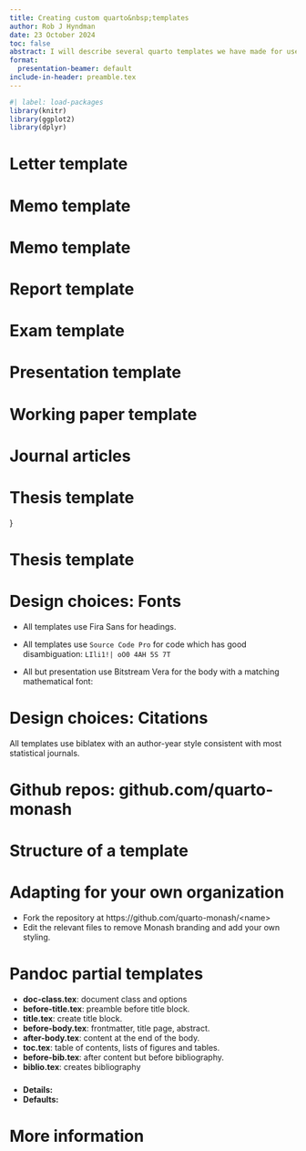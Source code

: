 ```yaml
---
title: Creating custom quarto&nbsp;templates
author: Rob J Hyndman
date: 23 October 2024
toc: false
abstract: I will describe several quarto templates we have made for use at Monash University to create presentations, working papers, theses, exams, slides, reports, memos, and letters. These help make our outputs look professional and consistent. They are relatively easy to make if you know a little LaTeX (for pdf output) or CSS (for html output). More advanced customization is possible with the help of Lua. I will show how you can easily adapt our quarto templates to other organizations, and how to make your own templates from scratch.
format:
  presentation-beamer: default
include-in-header: preamble.tex
---
```


```r
#| label: load-packages
library(knitr)
library(ggplot2)
library(dplyr)
```

# Letter template {.fragile}

\showtemplate{letter.pdf}
\only<2>{\begin{textblock}{9}(6.5,1)
\showyaml{letter.yml}
\end{textblock}}

# Memo template

\showtemplate{memo2.pdf}
\only<2>{\begin{textblock}{9}(6.5,1)
\showyaml{memo2.yml}
\end{textblock}}

# Memo template

\showtemplate{memo.pdf}
\begin{textblock}{9}(6.5,1)
\showyaml{memo.yml}
\end{textblock}

# Report template

\only<1-2>{\showtemplate{report.pdf}}
\only<3>{\showtemplate{report.pdf}[2]}
\only<2-3>{\begin{textblock}{9}(6.5,1)
\showyaml{report.yml}
\end{textblock}}

# Exam template

\only<1-2>{\showtemplate{exam.pdf}}
\only<3>{\showtemplate{exam.pdf}[2]}
\only<4>{\showtemplate{exam.pdf}[3]}
\only<2-4>{\begin{textblock}{9}(6.5,1)
\showyaml{exam.yml}
\end{textblock}}

# Presentation template

\only<2-3>{\showtemplate{pdfpresentation.pdf}}
\only<1>{\showtemplate{htmltemplate.png}}
\only<3>{\begin{textblock}{8.5}(7,.1)
\showyaml{presentation.yml}
\end{textblock}}
\only<4>{\begin{textblock}{8.5}(7,.1)
\showyaml{presentation2.yml}
\end{textblock}}
\only<4-5>{\showtemplate{presentation12.pdf}}
\only<6>{\showtemplate{presentation13.pdf}}

# Working paper template

\only<1-2>{\showtemplate{workingpaper.pdf}}
\only<3-4>{\showtemplate{workingpaper.pdf}[2]}
\only<5-6>{\showtemplate{workingpaper.pdf}[3]}

\only<2-3>{\begin{textblock}{9}(6.5,1)
\showyaml{workingpaper.yml}
\end{textblock}}
\only<4-6>{\begin{textblock}{9}(6.5,1)
\showyaml{workingpaper2.yml}
\end{textblock}}

\only<6>{\begin{textblock}{5.7}(10,6.5)
\begin{alertblock}{}\fontsize{10}{10}\sf
Change \texttt{format: wp-pdf} to
\begin{itemize}\tightlist
\item  \texttt{arxiv-pdf} for arXiv
\item a quarto journal format when submitting.
\end{itemize}
\end{alertblock}
\end{textblock}}

# Journal articles

\only<1>{\showtemplate{workingpaper.pdf}[3]}
\only<1>{\begin{textblock}{9}(6.5,1)
\showyaml{workingpaper3.yml}
\end{textblock}}
\only<2-3>{\showtemplate{ijf.pdf}}
\only<2-3>{\begin{textblock}{9}(6.5,1)
\showyaml{ijf.yml}
\end{textblock}}
\only<3>{\begin{textblock}{9}(6.5,7.2)
\begin{alertblock}{}\fontsize{12}{12}\sf
Currently, quarto does not allow two pdf output files.
\end{alertblock}
\end{textblock}}

# Thesis template

\only<1-2>{\showtemplate{thesis.pdf}}
\only<3>{\showtemplate{thesis.pdf}[2]}
\only<4>{\showtemplate{thesis.pdf}[3]}
\only<5>{\showtemplate{thesis.pdf}[4]}
\only<6>{\showtemplate{thesis.pdf}[5]}
\only<7>{\showtemplate{thesis.pdf}[6]}
\only<8>{\showtemplate{thesis.pdf}[7]}
\only<9>{\showtemplate{thesis.pdf}[8]}
\only<10>{\showtemplate{thesis.pdf}[9]}
\only<11>{\showtemplate{thesis.pdf}[10]}
\only<12>{\showtemplate{thesis.pdf}[11]}
\only<13>{\showtemplate{thesis.pdf}[12]}
\only<14>{\showtemplate{thesis.pdf}[13]}
\only<15>{\showtemplate{thesis.pdf}[14]}
\only<16>{\showtemplate{thesis.pdf}[15]}

\begin{textblock}{9}(6.5,1)
\only<2-16>{\showyaml{thesis.yml}}
\end{textblock}}

# Thesis template

\centerline{\includegraphics[height=9cm,width=8cm]{thesis_html}}

# Design choices: Fonts

  * All templates use Fira Sans for headings.

  * All templates use `Source Code Pro` for code which has good disambiguation: `LIli1!| oO0 4AH 5S 7T`

  * All but presentation use Bitstream Vera for the body with a matching mathematical font:

\begin{block}{}
\centerline{\includegraphics[height=2.9cm,width=14cm]{sample_bera.pdf}}
\end{block}

# Design choices: Citations

All templates use biblatex with an author-year style consistent with most statistical journals.

\begin{block}{}
\centerline{\includegraphics[page=15, trim = 0 410 0 235, clip=true, width=16.3cm, height=40cm]{thesis.pdf}}
\end{block}

# Github repos: github.com/quarto-monash {.fragile}

\hspace*{-1cm}{\includegraphics[width=20cm,height=8cm]{github_repo}}

\only<2-3>{\begin{textblock}{6.9}(8.75,1.4)
\begin{block}{From a terminal}\fontsize{9.5}{10}\ttfamily
quarto use template quarto-monash/\rlap{$<$name$>$}
\begin{itemize}\tightlist
\item letter
\item memo
\item presentation
\item report
\item thesis
\item workingpaper
\item exam
\end{itemize}
\end{block}
\end{textblock}}

\only<3>{\begin{textblock}{6.9}(8.75,7)
\begin{block}{From the R console}\fontsize{9.5}{10}\ttfamily
monash::quarto\_template\_install(\inch$<$name$>$\inch)
\end{block}
\end{textblock}
}

# Structure of a template {.fragile}

\begin{textblock}{6}(0.2,1.3)\fontsize{10}{11}\ttfamily
\begin{Verbatim}
├── _extensions
│   │   └── quarto-monash
│   │       └── letter
│   │           ├── _extension.yml
│   │           ├── after-body.tex
│   │           ├── before-body.tex
│   │           ├── before-title.tex
│   │           ├── AACSB.png
│   │           ├── AMBA.png
│   │           ├── EQUIS.png
│   │           ├── MBSportrait.jpg
│   │           ├── monash2.png
│   │           └── sigfile.png
└── template.qmd
\end{Verbatim}
\end{textblock}

\only<2>{\begin{textblock}{7.3}(8,1.1)
\begin{block}{}\fontsize{13}{13}\sf
\begin{itemize}\tightlist
\item \texttt{template.qmd}: template for user to edit.
\item \texttt{extension.yml}: default yaml
\item \texttt{*.tex}: pandoc partials
\item Everything else: graphical files needed for the template
\end{itemize}
\end{block}
\end{textblock}}

\only<3>{\showfile{template.qmd}}
\only<4>{\showfile{extension.yml}}
\only<5>{\showfile{before-body.tex}}
\only<6>{\showfile{after-body.tex}}
\only<7>{\showfile{before-title.tex}}

# Adapting for your own organization

* Fork the repository at https://github.com/quarto-monash/$<$name$>$
* Edit the relevant files to remove Monash branding and add your own styling.

# Pandoc partial templates
\fontsize{14}{15}\sf

* **doc-class.tex**: document class and options
* **before-title.tex**: preamble before title block.
* **title.tex**: create title block.
* **before-body.tex**: frontmatter, title page, abstract.
* **after-body.tex**: content at the end of the body.
* **toc.tex**: table of contents, lists of figures and tables.
* **before-bib.tex**: after content but before bibliography.
* **biblio.tex**: creates bibliography

###
\fontsize{13}{13}\sf

* **Details:** \url{https://quarto.org/docs/journals/templates.html}
* **Defaults:** \url{https://github.com/quarto-dev/quarto-cli/tree/main/src/resources/formats/pdf/pandoc}

# More information
\vspace*{1cm}

\begin{alertblock}{}\fontsize{21}{36}\sf
\begin{tabular}{cl}
\includegraphics[width=0.7cm]{slides} & \href{https://robjhyndman.com/quarto_templates}{robjhyndman.com/quarto\_templates} \\
\faIcon{github} & \href{https://github.com/quarto-monash}{@quarto-monash} \\
\faIcon{home} & \href{https://robjhyndman.com}{robjhyndman.com}
\end{tabular}
\end{alertblock}
